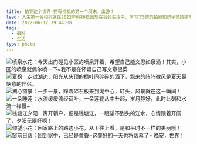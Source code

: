 ```yaml
---
title: 拍下这个世界-拥有相机的第一个周末，出游！
lead: 人生第一台相机就在2022年6月6日出现在我的生活中，学习了5天的拍照知识早已按捺不住，周六拍摄影集分享！
date: 2022-06-12 19:44:08
tags:
  - 摄影
  - 生活
type: photo
---
```


![喷泉水花：今天出门碰见小区的喷泉开着，希望自己能文思如泉涌！其实，小区的喷泉就偶尔喷一下~我不是在怀疑自己写文章很菜](./assets/喷泉水花.jpg)
![夏枫：走过湖边，阳光从头顶的枫叶间碎碎的洒下，飘来的阵阵微风是夏天最惬意的伴侣。](./assets/夏枫.jpg)
![湖心窗景：一步一景，踩着碎石板来到湖中心，转头，风景就在这一瞬间！](./assets/湖心窗景.jpg)
![一朵睡莲：水流缓缓流经荷叶，一朵莲花从中升起，岁月静好，此时此刻和水流一样慢~](./assets/一朵睡莲.jpg)
![钱塘江夕阳：离开销户，便是钱塘江，一眼望不到头的江水，心情跟着开阔了，夕阳无限好啊！](./assets/钱塘江夕阳.jpg)
![仰望小花：回家路上的路边小花，从下往上看，是和平时不一样的美丽哦！](./assets/仰望小花花.jpg)
![窗前日落：回到家中，已经是黄昏~这美好的一天也将落幕了~ 晚安，世界！](./assets/窗前日落.jpg)